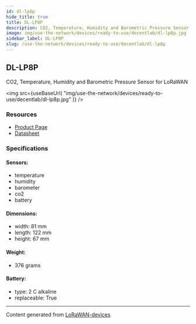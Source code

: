 ```yaml
---
id: dl-lp8p
hide_title: true
title: DL-LP8P
description: CO2, Temperature, Humidity and Barometric Pressure Sensor for LoRaWAN
image: img/use-the-network/devices/ready-to-use/decentlab/dl-lp8p.jpg
sidebar_label: DL-LP8P
slug: /use-the-network/devices/ready-to-use/decentlab/dl-lp8p
---
```



## DL-LP8P

CO2, Temperature, Humidity and Barometric Pressure Sensor for LoRaWAN

<img
src={useBaseUrl(
"img/use-the-network/devices/ready-to-use/decentlab/dl-lp8p.jpg"
)}
/>

### Resources

- [Product Page](https://www.decentlab.com/products/co2-temperature-humidity-and-barometric-pressure-sensor-for-lorawan)
- [Datasheet](https://cdn.decentlab.com/download/datasheets/Decentlab-DL-LP8P-datasheet.pdf)

### Specifications

#### Sensors:
- temperature
- humidity
- barometer
- co2
- battery
#### Dimensions:
- width: 81 mm
- length: 122 mm
- height: 67 mm
#### Weight: 
- 376 grams
#### Battery: 
- type: 2 C alkaline
- replaceable: True



---
Content generated from [LoRaWAN-devices](https://github.com/TheThingsNetwork/lorawan-devices)